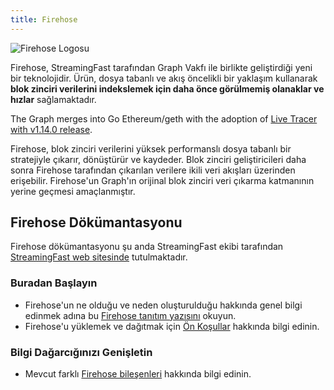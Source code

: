 ```yaml
---
title: Firehose
---
```


![Firehose Logosu](/img/firehose-logo.png)

Firehose, StreamingFast tarafından Graph Vakfı ile birlikte geliştirdiği yeni bir teknolojidir. Ürün, dosya tabanlı ve akış öncelikli bir yaklaşım kullanarak **blok zinciri verilerini indekslemek için daha önce görülmemiş olanaklar ve hızlar** sağlamaktadır.

The Graph merges into Go Ethereum/geth with the adoption of [Live Tracer with v1.14.0 release](https://github.com/ethereum/go-ethereum/releases/tag/v1.14.0).

Firehose, blok zinciri verilerini yüksek performanslı dosya tabanlı bir stratejiyle çıkarır, dönüştürür ve kaydeder. Blok zinciri geliştiricileri daha sonra Firehose tarafından çıkarılan verilere ikili veri akışları üzerinden erişebilir. Firehose'un Graph'ın orijinal blok zinciri veri çıkarma katmanının yerine geçmesi amaçlanmıştır.

## Firehose Dökümantasyonu

Firehose dökümantasyonu şu anda StreamingFast ekibi tarafından [StreamingFast web sitesinde](https://firehose.streamingfast.io/) tutulmaktadır.

### Buradan Başlayın

- Firehose'un ne olduğu ve neden oluşturulduğu hakkında genel bilgi edinmek adına bu [Firehose tanıtım yazısını](https://firehose.streamingfast.io/introduction/firehose-overview) okuyun.
- Firehose'u yüklemek ve dağıtmak için [Ön Koşullar](https://firehose.streamingfast.io/introduction/prerequisites) hakkında bilgi edinin.

### Bilgi Dağarcığınızı Genişletin

- Mevcut farklı [Firehose bileşenleri](https://firehose.streamingfast.io/architecture/components) hakkında bilgi edinin.
